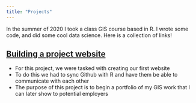 ```yaml
---
title: "Projects"
---
```


In the summer of 2020 I took a class GIS course based in R. I wrote some code, and did some cool data science. Here is a collection of links! 

## [Building a project website]()

- For this project, we were tasked with creating our first website 
- To do this we had to sync Github with R and have them be able to communicate with each other
- The purpose of this project is to begin a portfolio of my GIS work that I can later show to potential employers
